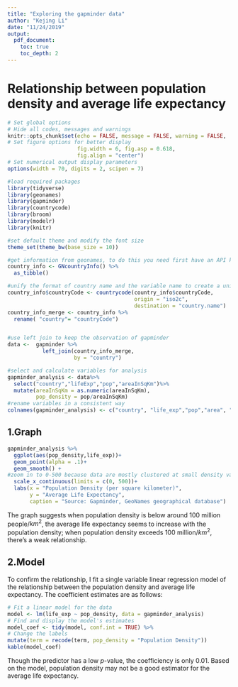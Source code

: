 ```yaml
---
title: "Exploring the gapminder data"
author: "Kejing Li"
date: "11/24/2019"
output:
  pdf_document:
    toc: true
    toc_depth: 2
---
```

# Relationship between population density and average life expectancy 
```r
# Set global options
# Hide all codes, messages and warnings
knitr::opts_chunk$set(echo = FALSE, message = FALSE, warning = FALSE,
# Set figure options for better display                      
                      fig.width = 6, fig.asp = 0.618,
                      fig.align = "center") 
# Set numerical output display parameters
options(width = 70, digits = 2, scipen = 7)

#load required packages
library(tidyverse)
library(geonames)
library(gapminder)
library(countrycode)
library(broom)
library(modelr)
library(knitr)

#set default theme and modify the font size
theme_set(theme_bw(base_size = 10))
```

```r
#get information from geonames, to do this you need first have an API key(here, an valid account name) in Rprofile 
country_info <- GNcountryInfo() %>%
  as_tibble()

#unify the format of country name and the variable name to create a unique key for merging 
country_info$countryCode <- countrycode(country_info$countryCode,
                                        origin = "iso2c", 
                                        destination = "country.name")
country_info_merge <- country_info %>%
  rename( "country"= "countryCode")


#use left join to keep the observation of gapminder 
data <-  gapminder %>%
           left_join(country_info_merge, 
                     by = "country") 

#select and calculate variables for analysis
gapminder_analysis <- data%>%
  select("country","lifeExp","pop","areaInSqKm")%>%
  mutate(areaInSqKm = as.numeric(areaInSqKm),
         pop_density = pop/areaInSqKm)
#rename variables in a consistent way
colnames(gapminder_analysis) <- c("country", "life_exp","pop","area", "pop_density")
```

## 1.Graph 

```r
gapminder_analysis %>%
  ggplot(aes(pop_density,life_exp))+
  geom_point(alpha = .1)+
  geom_smooth() +
#zoom in to 0-500 because data are mostly clustered at small density values
  scale_x_continuous(limits = c(0, 500))+
  labs(x = "Population Density (per square kilometer)",
       y = "Average Life Expectancy",
       caption = "Source: Gapminder, GeoNames geographical database")
```
The graph suggests when population density is below around 100 million people/$km^2$, the average life expectancy seems to increase with the population density; when population density exceeds 100 million/$km^2$, there’s a weak relationship. 

## 2.Model 
To confirm the relationship, I fit a single variable linear regression model of the relationship between the population density and average life expectancy. The coefficient estimates are as follows:

```r
# Fit a linear model for the data
model <- lm(life_exp ~ pop_density, data = gapminder_analysis)
# Find and display the model's estimates
model_coef <- tidy(model, conf.int = TRUE) %>%
# Change the labels
mutate(term = recode(term, pop_density = "Population Density"))
kable(model_coef)
```


Though the predictor has a low *p*-value, the coefficiency is only 0.01. Based on the model, population density may not be a good estimator for the average life expectancy. 